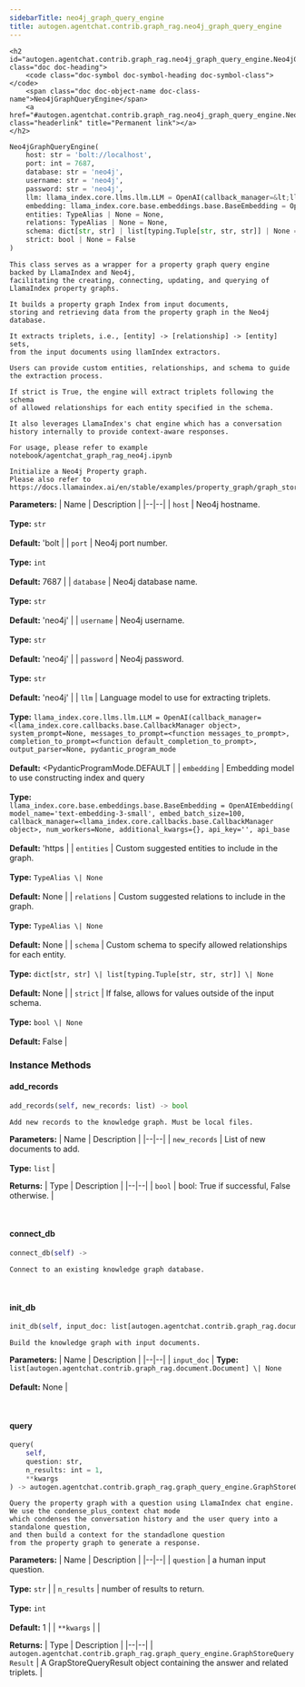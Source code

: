 ```yaml
---
sidebarTitle: neo4j_graph_query_engine
title: autogen.agentchat.contrib.graph_rag.neo4j_graph_query_engine
---
```


    <h2 id="autogen.agentchat.contrib.graph_rag.neo4j_graph_query_engine.Neo4jGraphQueryEngine" class="doc doc-heading">
        <code class="doc-symbol doc-symbol-heading doc-symbol-class"></code>
        <span class="doc doc-object-name doc-class-name">Neo4jGraphQueryEngine</span>
        <a href="#autogen.agentchat.contrib.graph_rag.neo4j_graph_query_engine.Neo4jGraphQueryEngine" class="headerlink" title="Permanent link"></a>
    </h2>

```python
Neo4jGraphQueryEngine(
    host: str = 'bolt://localhost',
    port: int = 7687,
    database: str = 'neo4j',
    username: str = 'neo4j',
    password: str = 'neo4j',
    llm: llama_index.core.llms.llm.LLM = OpenAI(callback_manager=&lt;llama_index.core.callbacks.base.CallbackManager object>, system_prompt=None, messages_to_prompt=&lt;function messages_to_prompt>, completion_to_prompt=&lt;function default_completion_to_prompt>, output_parser=None, pydantic_program_mode=&lt;PydanticProgramMode.DEFAULT: 'default'>, query_wrapper_prompt=None, model='gpt-4o', temperature=0.0, max_tokens=None, logprobs=None, top_logprobs=0, additional_kwargs=\{}, max_retries=3, timeout=60.0, default_headers=None, reuse_client=True, api_key='', api_base='https://api.openai.com/v1', api_version='', strict=False),
    embedding: llama_index.core.base.embeddings.base.BaseEmbedding = OpenAIEmbedding(model_name='text-embedding-3-small', embed_batch_size=100, callback_manager=&lt;llama_index.core.callbacks.base.CallbackManager object>, num_workers=None, additional_kwargs=\{}, api_key='', api_base='https://api.openai.com/v1', api_version='', max_retries=10, timeout=60.0, default_headers=None, reuse_client=True, dimensions=None),
    entities: TypeAlias | None = None,
    relations: TypeAlias | None = None,
    schema: dict[str, str] | list[typing.Tuple[str, str, str]] | None = None,
    strict: bool | None = False
)
```

    This class serves as a wrapper for a property graph query engine backed by LlamaIndex and Neo4j,
    facilitating the creating, connecting, updating, and querying of LlamaIndex property graphs.
    
    It builds a property graph Index from input documents,
    storing and retrieving data from the property graph in the Neo4j database.
    
    It extracts triplets, i.e., [entity] -> [relationship] -> [entity] sets,
    from the input documents using llamIndex extractors.
    
    Users can provide custom entities, relationships, and schema to guide the extraction process.
    
    If strict is True, the engine will extract triplets following the schema
    of allowed relationships for each entity specified in the schema.
    
    It also leverages LlamaIndex's chat engine which has a conversation history internally to provide context-aware responses.
    
    For usage, please refer to example notebook/agentchat_graph_rag_neo4j.ipynb
    
    Initialize a Neo4j Property graph.
    Please also refer to https://docs.llamaindex.ai/en/stable/examples/property_graph/graph_store/

<b>Parameters:</b>
| Name | Description |
|--|--|
| `host` | Neo4j hostname.<br/><br/>**Type:** `str`<br/><br/>**Default:** 'bolt |
| `port` | Neo4j port number.<br/><br/>**Type:** `int`<br/><br/>**Default:** 7687 |
| `database` | Neo4j database name.<br/><br/>**Type:** `str`<br/><br/>**Default:** 'neo4j' |
| `username` | Neo4j username.<br/><br/>**Type:** `str`<br/><br/>**Default:** 'neo4j' |
| `password` | Neo4j password.<br/><br/>**Type:** `str`<br/><br/>**Default:** 'neo4j' |
| `llm` | Language model to use for extracting triplets.<br/><br/>**Type:** `llama_index.core.llms.llm.LLM = OpenAI(callback_manager=<llama_index.core.callbacks.base.CallbackManager object>, system_prompt=None, messages_to_prompt=<function messages_to_prompt>, completion_to_prompt=<function default_completion_to_prompt>, output_parser=None, pydantic_program_mode`<br/><br/>**Default:** &lt;PydanticProgramMode.DEFAULT |
| `embedding` | Embedding model to use constructing index and query<br/><br/>**Type:** `llama_index.core.base.embeddings.base.BaseEmbedding = OpenAIEmbedding(model_name='text-embedding-3-small', embed_batch_size=100, callback_manager=<llama_index.core.callbacks.base.CallbackManager object>, num_workers=None, additional_kwargs={}, api_key='', api_base`<br/><br/>**Default:** 'https |
| `entities` | Custom suggested entities to include in the graph.<br/><br/>**Type:** `TypeAlias \| None`<br/><br/>**Default:** None |
| `relations` | Custom suggested relations to include in the graph.<br/><br/>**Type:** `TypeAlias \| None`<br/><br/>**Default:** None |
| `schema` | Custom schema to specify allowed relationships for each entity.<br/><br/>**Type:** `dict[str, str] \| list[typing.Tuple[str, str, str]] \| None`<br/><br/>**Default:** None |
| `strict` | If false, allows for values outside of the input schema.<br/><br/>**Type:** `bool \| None`<br/><br/>**Default:** False |

### Instance Methods

<code class="doc-symbol doc-symbol-heading doc-symbol-method"></code>
#### add_records
<a href="#autogen.agentchat.contrib.graph_rag.neo4j_graph_query_engine.Neo4jGraphQueryEngine.add_records" class="headerlink" title="Permanent link"></a>

```python
add_records(self, new_records: list) -> bool
```

    Add new records to the knowledge graph. Must be local files.

<b>Parameters:</b>
| Name | Description |
|--|--|
| `new_records` | List of new documents to add.<br/><br/>**Type:** `list` |

<b>Returns:</b>
| Type | Description |
|--|--|
| `bool` | bool: True if successful, False otherwise. |

<br />

<code class="doc-symbol doc-symbol-heading doc-symbol-method"></code>
#### connect_db
<a href="#autogen.agentchat.contrib.graph_rag.neo4j_graph_query_engine.Neo4jGraphQueryEngine.connect_db" class="headerlink" title="Permanent link"></a>

```python
connect_db(self) -> 
```

    Connect to an existing knowledge graph database.

<br />

<code class="doc-symbol doc-symbol-heading doc-symbol-method"></code>
#### init_db
<a href="#autogen.agentchat.contrib.graph_rag.neo4j_graph_query_engine.Neo4jGraphQueryEngine.init_db" class="headerlink" title="Permanent link"></a>

```python
init_db(self, input_doc: list[autogen.agentchat.contrib.graph_rag.document.Document] | None = None) -> 
```

    Build the knowledge graph with input documents.

<b>Parameters:</b>
| Name | Description |
|--|--|
| `input_doc` | **Type:** `list[autogen.agentchat.contrib.graph_rag.document.Document] \| None`<br/><br/>**Default:** None |

<br />

<code class="doc-symbol doc-symbol-heading doc-symbol-method"></code>
#### query
<a href="#autogen.agentchat.contrib.graph_rag.neo4j_graph_query_engine.Neo4jGraphQueryEngine.query" class="headerlink" title="Permanent link"></a>

```python
query(
    self,
    question: str,
    n_results: int = 1,
    **kwargs
) -> autogen.agentchat.contrib.graph_rag.graph_query_engine.GraphStoreQueryResult
```

    Query the property graph with a question using LlamaIndex chat engine.
    We use the condense_plus_context chat mode
    which condenses the conversation history and the user query into a standalone question,
    and then build a context for the standadlone question
    from the property graph to generate a response.

<b>Parameters:</b>
| Name | Description |
|--|--|
| `question` | a human input question.<br/><br/>**Type:** `str` |
| `n_results` | number of results to return.<br/><br/>**Type:** `int`<br/><br/>**Default:** 1 |
| `**kwargs` |  |

<b>Returns:</b>
| Type | Description |
|--|--|
| `autogen.agentchat.contrib.graph_rag.graph_query_engine.GraphStoreQueryResult` | A GrapStoreQueryResult object containing the answer and related triplets. |

<br />